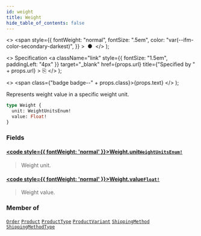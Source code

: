 ```yaml
---
id: weight
title: Weight
hide_table_of_contents: false
---
```


  <>
    <span
      style={{
        fontWeight: "normal",
        fontSize: ".5em",
        color: "var(--ifm-color-secondary-darkest)",
      }}
    >
      &nbsp;●&nbsp;
    </span>
  </>
);

  <>
    Specification
    <a
      className="link"
      style={{ fontSize: "1.5em", paddingLeft: "4px" }}
      target="\_blank"
      href={props.url}
      title={"Specified by " + props.url}
    >
      ⎘
    </a>
  </>
);

  <>
    <span class={"badge badge--" + props.class}>{props.text}</span>
  </>
);

Represents weight value in a specific weight unit.

```graphql
type Weight {
  unit: WeightUnitsEnum!
  value: Float!
}
```

### Fields

#### [<code style={{ fontWeight: 'normal' }}>Weight.<b>unit</b></code>](#)<Bullet />[`WeightUnitsEnum!`](../../api-reference/enums/weight-units-enum) <Badge class="secondary" text="non-null"/> <Badge class="secondary" text="enum"/>

> Weight unit.

#### [<code style={{ fontWeight: 'normal' }}>Weight.<b>value</b></code>](#)<Bullet />[`Float!`](../../api-reference/scalars/float) <Badge class="secondary" text="non-null"/> <Badge class="secondary" text="scalar"/>

> Weight value.

### Member of

[`Order`](../../api-reference/objects/order) <Badge class="secondary" text="object"/><Bullet />[`Product`](../../api-reference/objects/product) <Badge class="secondary" text="object"/><Bullet />[`ProductType`](../../api-reference/objects/product-type) <Badge class="secondary" text="object"/><Bullet />[`ProductVariant`](../../api-reference/objects/product-variant) <Badge class="secondary" text="object"/><Bullet />[`ShippingMethod`](../../api-reference/objects/shipping-method) <Badge class="secondary" text="object"/><Bullet />[`ShippingMethodType`](../../api-reference/objects/shipping-method-type) <Badge class="secondary" text="object"/>
